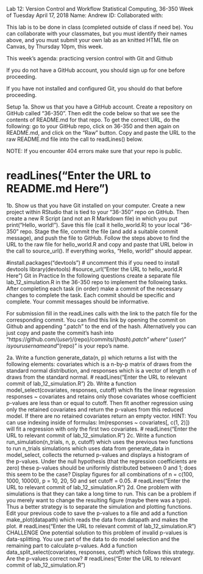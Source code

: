 Lab 12: Version Control and Workflow
Statistical Computing, 36-350
Week of Tuesday April 17, 2018
Name:
Andrew ID:
Collaborated with:

This lab is to be done in class (completed outside of class if need be). You can collaborate with your classmates, but you must identify their names above, and you must submit your own lab as an knitted HTML file on Canvas, by Thursday 10pm, this week.

This week’s agenda: practicing version control with Git and Github

If you do not have a GitHub account, you should sign up for one before proceeding.

If you have not installed and configured Git, you should do that before proceeding.

Setup
1a. Show us that you have a GitHub account. Create a repository on GitHub called “36-350”. Then edit the code below so that we see the contents of README.md for that repo. To get the correct URL, do the following: go to your GitHub repo, click on 36-350 and then again on README.md, and click on the “Raw” button. Copy and paste the URL to the raw README.md file into the call to readLines() below.

NOTE: If you encounter 404 errors make sure that your repo is public.

# readLines("Enter the URL to README.md Here")
1b. Show us that you have Git installed on your computer. Create a new project within RStudio that is tied to your “36-350” repo on GitHub. Then create a new R Script (and not an R Markdown file) in which you put print(“Hello, world!”). Save this file (call it hello_world.R) to your local “36-350” repo. Stage the file, commit the file (and add a suitable commit message), and push the file to GitHub. Follow the steps above to find the URL to the raw file for hello_world.R and copy and paste that URL below in the call to source_url(). If everything works, “Hello, world!” should appear.

#install.packages("devtools")  # uncomment this if you need to install devtools
library(devtools)
#source_url("Enter the URL to hello_world.R Here")
Git in Practice
In the following questions create a separate file lab_12_simulation.R in the 36-350 repo to implement the following tasks. After completing each task (in order) make a commit of the necessary changes to complete the task. Each commit should be specific and complete. Your commit messages should be informative.

For submission fill in the readLines calls with the link to the patch file for the corresponding commit. You can find this link by opening the commit on Github and appending “.patch” to the end of the hash. Alternatively you can just copy and paste the commit’s hash into “https://github.com/$(user)/$(repo)/commits/$(hash).patch” where “(user)” is your username and “$(repo)” is your repo’s name.

2a. Write a function generate_data(n, p) which returns a list with the following elements: covariates which is a n-by-p matrix of draws from the standard normal distribution, and responses which is a vector of length n of draws from the standard normal.
# readLines("Enter the URL to relevant commit of lab_12_simulation.R")
2b. Write a function model_select(covariates, responses,   cutoff) which fits the linear regression  responses ~ covariates and retains only those covariates whose coefficient p-values are less than or equal to cutoff. Then fit another regression using only the retained covariates and return the p-values from this reduced model. If there are no retained covariates return an empty vector. HINT: You can use indexing inside of formulas: lm(responses ~ covariates[, c(1, 2)]) will fit a regression with only the first two covariates.
# readLines("Enter the URL to relevant commit of lab_12_simulation.R")
2c. Write a function run_simulation(n_trials, n, p, cutoff) which uses the previous two functions to run n_trials simulations which uses data from generate_data in model_select, collects the returned p-values and displays a histogram of the p-values. Under the null hypothesis (that the regression coefficients are zero) these p-values should be uniformly distributed between 0 and 1; does this seem to be the case? Display figures for all combinations of n = c(100, 1000,   10000), p = 10, 20, 50 and set  cutoff = 0.05.
# readLines("Enter the URL to relevant commit of lab_12_simulation.R")
2d. One problem with simulations is that they can take a long time to run. This can be a problem if you merely want to change the resulting figure (maybe there was a typo). Thus a better strategy is to separate the simulation and plotting functions. Edit your previous code to save the p-values to a file and add a function make_plot(datapath) which reads the data from datapath and makes the plot.
# readLines("Enter the URL to relevant commit of lab_12_simulation.R")
CHALLENGE One potential solution to this problem of invalid p-values is data-splitting. You use part of the data to do model selection and the remaining part to calculate p-values. Add a function  data_split_select(covariates, responses, cutoff) which follows this strategy. Are the p-values correct now?
# readLines("Enter the URL to relevant commit of lab_12_simulation.R")